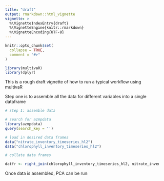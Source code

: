 ```yaml
---
title: "draft"
output: rmarkdown::html_vignette
vignette: >
  %\VignetteIndexEntry{draft}
  %\VignetteEngine{knitr::rmarkdown}
  %\VignetteEncoding{UTF-8}
---
```


```r
knitr::opts_chunk$set(
  collapse = TRUE,
  comment = "#>"
)
```

```r
library(multivaR)
library(dplyr)
```


This is a rough draft vignette of how to run a typical workflow using multivaR


Step one is to assemble all the data for different variables into a single dataframe

```r

# step 1: assemble data

# search for azmpdata
library(azmpdata)
query(search_key = '')

# load in desired data frames
data("nitrate_inventory_timeseries_hl2")
data("chlorophyll_inventory_timeseries_hl2")

# collate data frames

datfr <- right_join(chlorophyll_inventory_timeseries_hl2, nitrate_inventory_timeseries_hl2)

```


Once data is assembled, PCA can be run


